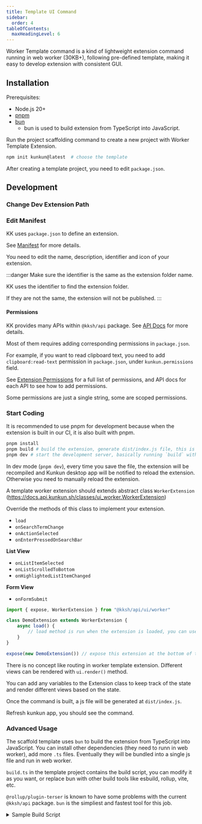 ```yaml
---
title: Template UI Command
sidebar:
  order: 4
tableOfContents:
  maxHeadingLevel: 6
---
```


Worker Template command is a kind of lightweight extension command running in web worker (30KB+),
following pre-defined template, making it easy to develop extension with consistent GUI.

## Installation

Prerequisites:

- Node.js 20+
- [pnpm](https://pnpm.io/installation#using-corepack)
- [bun](https://bun.sh/)
  - bun is used to build extension from TypeScript into JavaScript.

Run the project scaffolding command to create a new project with Worker Template Extension.

```bash
npm init kunkun@latest  # choose the template
```

After creating a template project, you need to edit `package.json`.

## Development

### Change Dev Extension Path


<ChangeDevExtPath />

### Edit Manifest

KK uses `package.json` to define an extension.

See [Manifest](/developer/manifest/) for more details.

You need to edit the name, description, identifier and icon of your extension.

:::danger
Make sure the identifier is the same as the extension folder name.

KK uses the identifier to find the extension folder.

If they are not the same, the extension will not be published.
:::

#### Permissions

KK provides many APIs within `@kksh/api` package. See [API Docs](/developer/api/api/) for more details.

Most of them requires adding corresponding permissions in `package.json`.

For example, if you want to read clipboard text, you need to add `clipboard:read-text` permission in `package.json`, under `kunkun.permissions` field.

See [Extension Permissions](/extensions/security/permissions/) for a full list of permissions, and API docs for each API to see how to add permissions.

Some permissions are just a single string, some are scoped permissions.

### Start Coding

It is recommended to use pnpm for development because when the extension is built in our CI, it is also built with pnpm.

```bash
pnpm install
pnpm build # build the extension, generate dist/index.js file, this is the entry file of the extension, make sure it's listed in the package.json
pnpm dev # start the development server, basically running `build` with watch mode
```

In dev mode (`pnpm dev`), every time you save the file, the extension will be recompiled and Kunkun desktop app will be notified to reload the extension.
Otherwise you need to manually reload the extension.

A template worker extension should extends abstract class `WorkerExtension` (https://docs.api.kunkun.sh/classes/ui_worker.WorkerExtension)

Override the methods of this class to implement your extension.

- `load`
- `onSearchTermChange`
- `onActionSelected`
- `onEnterPressedOnSearchBar`

**List View**

- `onListItemSelected`
- `onListScrolledToBottom`
- `onHighlightedListItemChanged`

**Form View**

- `onFormSubmit`

```ts
import { expose, WorkerExtension } from "@kksh/api/ui/worker"

class DemoExtension extends WorkerExtension {
	async load() {
		// load method is run when the extension is loaded, you can use it as an initializer
	}
}

expose(new DemoExtension()) // expose this extension at the bottom of the file
```

There is no concept like routing in worker template extension. Different views can be rendered with `ui.render()` method.

You can add any variables to the Extension class to keep track of the state and render different views based on the state.

Once the command is built, a js file will be generated at `dist/index.js`.

Refresh kunkun app, you should see the command.

### Advanced Usage

The scaffold template uses `bun` to build the extension from TypeScript into JavaScript.
You can install other dependencies (they need to runn in web worker), add more `.ts` files.
Eventually they will be bundled into a single js file and run in web worker.

`build.ts` in the template project contains the build script, you can modify it as you want, 
or replace bun with other build tools like esbuild, rollup, vite, etc.

`@rollup/plugin-terser` is known to have some problems with the current `@kksh/api` package.
`bun` is the simpliest and fastest tool for this job.

<details>
<summary>Sample Build Script</summary>
```ts
import { watch } from "fs"
import { join } from "path"
import { refreshTemplateWorkerExtension } from "@kksh/api/dev"
import { $ } from "bun"

async function build() {
await $`bun build --minify --target=browser --outdir=./dist ./src/index.ts`
await refreshTemplateWorkerExtension()
}

const srcDir = join(import.meta.dir, "src")

await build()

if (Bun.argv.includes("dev")) {
console.log(`Watching ${srcDir} for changes...`)
watch(srcDir, { recursive: true }, async (event, filename) => {
await build()
})
}

````
</details>

## Views

Template Command follows templates. Each template is a type of view.

### Form View

A form can be easily rendered with the `ui` API. Every form field is an object.

Available form fields:

- `Form.InputField`
- `Form.NumberField`
- `Form.SelectField`
- `Form.BooleanField`
- `Form.DateField`
- `Form.ArrayField`
- `Form.Form`

```ts
import { expose, Form, ui, WorkerExtension } from "@kksh/api/ui/worker"

class DemoExtension extends WorkerExtension {
	async onFormSubmit(value: Record<string, any>): Promise<void> {
		console.log("Form submitted", value)
	}
	async load() {
		return ui.render(
			new Form.Form({
				key: "form1",
				fields: [
					new Form.NumberField({
						key: "age",
						label: "Age",
						placeholder: "Enter your age"
					}),
					new Form.InputField({
						key: "name"
					})
				]
			})
		)
	}
}
expose(new DemoExtension())
````

![](./form-view-demo.png)

### List View

List view can contain sections and items. Everything is an object.

An list item can have title, value, icon and actions.
Each item can contain multiple actions. When selected, `onActionSelected()` will be called.

![](./list-view-demo.png)

```ts
import { Action, expose, Icon, IconEnum, List, ui, WorkerExtension } from "@kksh/api/ui/worker"

class DemoExtension extends WorkerExtension {
	async onFormSubmit(value: Record<string, any>): Promise<void> {
		console.log("Form submitted", value)
	}
	async load() {
		return ui.setSearchBarPlaceholder("Enter search term").then(() => {
			return ui.render(
				new List.List({
					sections: [
						new List.Section({
							title: "Section 1",
							items: [
								new List.Item({
									title: "Hello, World!",
									value: "Section 1 Hello, World!",
									icon: new Icon({ type: IconEnum.Iconify, value: "gg:hello" })
								}),
								new List.Item({ title: "Hello, World 2!", value: "Section 1 Hello, World 2!" })
							]
						}),
						new List.Section({
							title: "Section 2",
							items: [
								new List.Item({
									title: "Hello, World!",
									value: "Section 2 Hello, World!",
									icon: new Icon({ type: IconEnum.Iconify, value: "gg:hello" })
								})
							]
						})
					],
					items: [
						new List.Item({
							title: "Hello, World!",
							value: "Hello, World!",
							icon: new Icon({ type: IconEnum.Iconify, value: "ri:star-s-fill" })
						}),
						new List.Item({
							title: "Hello, World 2!",
							value: "Hello, World 2!",
							icon: new Icon({ type: IconEnum.Iconify, value: "gg:hello" }),
							actions: new Action.ActionPanel({
								items: [
									new Action.Action({
										title: "Open",
										icon: new Icon({ type: IconEnum.Iconify, value: "ion:open-outline" })
									})
								]
							})
						})
					]
				})
			)
		})
	}

	async onSearchTermChange(term: string): Promise<void> {
		console.log("Search term changed to:", term)
	}

	async onItemSelected(value: string): Promise<void> {
		console.log("Item selected:", value)
	}

	async onActionSelected(value: string): Promise<void> {
		console.log("Action selected:", value)
	}
}
expose(new DemoExtension())
```


<VerifyInstructions />

## Publish


<PublishInstruction />
